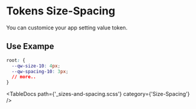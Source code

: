 
<Meta title='Design System/Design Tokens/Size-Spacing' />

# Tokens Size-Spacing

You can customice your app setting value token.

## Use Exampe

```css
root: {
  --qw-size-10: 4px;
  --qw-spacing-10: 3px;
  // more..
}
```

<TableDocs path={'_sizes-and-spacing.scss'} category={'Size-Spacing'} />
